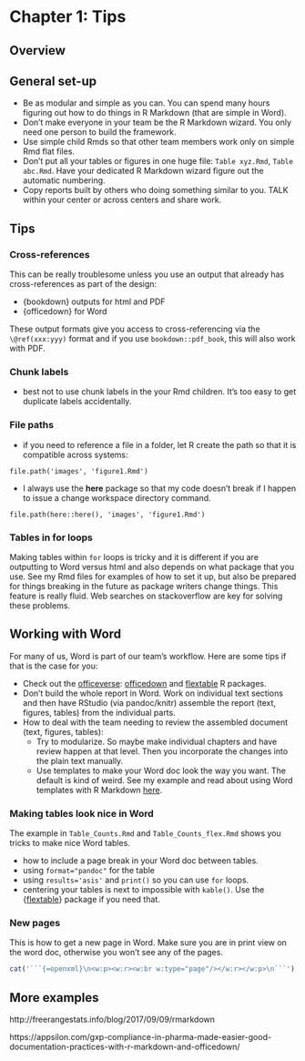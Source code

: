 ```{=openxml}
<w:p><w:r><w:br w:type="page"/></w:r></w:p>
```

# Chapter 1: Tips

## Overview


## General set-up

* Be as modular and simple as you can. You can spend many hours figuring out how to do things in R Markdown (that are simple in Word).
* Don't make everyone in your team be the R Markdown wizard. You only need one person to build the framework.
* Use simple child Rmds so that other team members work only on simple Rmd flat files.
* Don't put all your tables or figures in one huge file: `Table xyz.Rmd`, `Table abc.Rmd`. Have your dedicated R Markdown wizard figure out the automatic numbering.
* Copy reports built by others who doing something similar to you. TALK within your center or across centers and share work.

## Tips

### Cross-references

This can be really troublesome unless you use an output that already has cross-references as part of the design:

* {bookdown} outputs for html and PDF
* {officedown} for Word

These output formats give you access to cross-referencing via the `\@ref(xxx:yyy)` format and if you use `bookdown::pdf_book`, this will also work with PDF.


### Chunk labels

* best not to use chunk labels in the your Rmd children. It's too easy to get duplicate labels accidentally.

### File paths

* if you need to reference a file in a folder, let R create the path so that it is compatible across systems:
```
file.path('images', 'figure1.Rmd')
```
* I always use the **here** package so that my code doesn't break if I happen to issue a change workspace directory command.
```
file.path(here::here(), 'images', 'figure1.Rmd')
```

### Tables in for loops

Making tables within `for` loops is tricky and it is different if you are outputting to Word versus html and also depends on what package that you use. See my Rmd files for examples of how to set it up, but also be prepared for things breaking in the future as package writers change things. This feature is really fluid. Web searches on stackoverflow are key for solving these problems.

## Working with Word

For many of us, Word is part of our team's workflow. Here are some tips if that is the case for you:

* Check out the [officeverse](https://ardata-fr.github.io/officeverse/index.html): [officedown](https://CRAN.R-project.org/package=officedown) and [flextable](https://CRAN.R-project.org/package=flextable) R packages.
* Don't build the whole report in Word. Work on individual text sections and then have RStudio (via pandoc/knitr) assemble the report (text, figures, tables) from the individual parts.
* How to deal with the team needing to review the assembled document (text, figures, tables):
  * Try to modularize. So maybe make individual chapters and have review happen at that level. Then you incorporate the changes into the plain text manually.
  * Use templates to make your Word doc look the way you want. The default is kind of weird. See my example and read about using Word templates with R Markdown [here](https://bookdown.org/yihui/rmarkdown-cookbook/word-template.html).
  

### Making tables look nice in Word

The example in `Table_Counts.Rmd` and `Table_Counts_flex.Rmd` shows you tricks to make nice Word tables.

* how to include a page break in your Word doc between tables. 
* using `format="pandoc"` for the table
* using `results='asis'` and `print()` so you can use `for` loops.
* centering your tables is next to impossible with `kable()`. Use the {[flextable](https://ardata-fr.github.io/flextable-book/)} package if you need that.

### New pages

This is how to get a new page in Word. Make sure you are in print view on the word doc, otherwise you won't see any of the pages.

```r
cat('```{=openxml}\n<w:p><w:r><w:br w:type="page"/></w:r></w:p>\n```')
```

## More examples

http://freerangestats.info/blog/2017/09/09/rmarkdown

https://appsilon.com/gxp-compliance-in-pharma-made-easier-good-documentation-practices-with-r-markdown-and-officedown/
